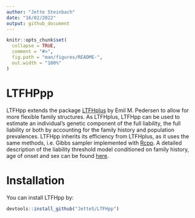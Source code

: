 ```yaml
---
author: "Jette Steinbach"
date: "16/02/2022"
output: github_document
---
```


<!-- README.md is generated from README.Rmd. Please edit that file -->

```r
knitr::opts_chunk$set(
  collapse = TRUE,
  comment = "#>",
  fig.path = "man/figures/README-",
  out.width = "100%"
)
```
# LTFHPpp

LTFHpp extends the package [LTFHplus](https://emilmip.github.io/LTFHPlus/) by Emil M. Pedersen
to allow for more flexible family structures. 
As LTFHplus, LTFHpp can be used to estimate an individual's genetic component of the full liability, the full liability or both by accounting for the family history and population prevalences. 
LTFHpp inherits its efficiency from LTFHplus, as it uses the same methods, i.e. Gibbs sampler implemented with [Rcpp](http://www.rcpp.org/). 
A detailed description of the liability threshold model conditioned on family history, age of onset and sex can be found [here](https://doi.org/10.1016/j.ajhg.2022.01.009).


# Installation

You can install LTFHpp by:

```r
devtools::install_github("JetteS/LTFHpp")
```
